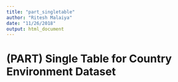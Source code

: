 ```yaml
---
title: "part_singletable"
author: "Ritesh Malaiya"
date: "11/26/2018"
output: html_document
---
```


# (PART) Single Table for Country Environment Dataset {-} 

